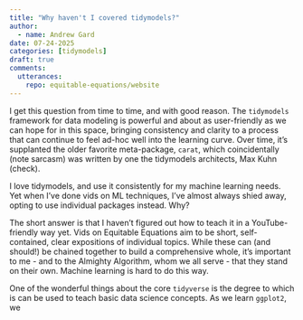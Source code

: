 ```yaml
---
title: "Why haven't I covered tidymodels?"
author:
  - name: Andrew Gard
date: 07-24-2025
categories: [tidymodels] 
draft: true 
comments:
  utterances:
    repo: equitable-equations/website
---
```


I get this question from time to time, and with good reason. The `tidymodels` framework for data modeling is powerful and about as user-friendly as we can hope for in this space, bringing consistency and clarity to a process that can continue to feel ad-hoc well into the learning curve. Over time, it's supplanted the older favorite meta-package, `carat`, which coincidentally (note sarcasm) was written by one the tidymodels architects, Max Kuhn (check).

I love tidymodels, and use it consistently for my machine learning needs. Yet when I've done vids on ML techniques, I've almost always shied away, opting to use individual packages instead. Why?

The short answer is that I haven't figured out how to teach it in a YouTube-friendly way yet. Vids on Equitable Equations aim to be short, self-contained, clear expositions of individual topics. While these can (and should!) be chained together to build a comprehensive whole, it's important to me - and to the Almighty Algorithm, whom we all serve - that they stand on their own. Machine learning is hard to do this way. 

One of the wonderful things about the core `tidyverse` is the degree to which is can be used to teach basic data science concepts. As we learn `ggplot2`, we 








